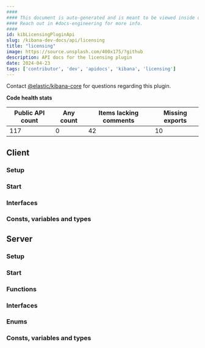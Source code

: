 ```yaml
---
####
#### This document is auto-generated and is meant to be viewed inside our experimental, new docs system.
#### Reach out in #docs-engineering for more info.
####
id: kibLicensingPluginApi
slug: /kibana-dev-docs/api/licensing
title: "licensing"
image: https://source.unsplash.com/400x175/?github
description: API docs for the licensing plugin
date: 2024-04-23
tags: ['contributor', 'dev', 'apidocs', 'kibana', 'licensing']
---
```




Contact [@elastic/kibana-core](https://github.com/orgs/elastic/teams/kibana-core) for questions regarding this plugin.

**Code health stats**

| Public API count  | Any count | Items lacking comments | Missing exports |
|-------------------|-----------|------------------------|-----------------|
| 117 | 0 | 42 | 10 |

## Client

### Setup
<DocDefinitionList data={[licensingObj.client.setup]}/>

### Start
<DocDefinitionList data={[licensingObj.client.start]}/>

### Interfaces
<DocDefinitionList data={licensingObj.client.interfaces}/>

### Consts, variables and types
<DocDefinitionList data={licensingObj.client.misc}/>

## Server

### Setup
<DocDefinitionList data={[licensingObj.server.setup]}/>

### Start
<DocDefinitionList data={[licensingObj.server.start]}/>

### Functions
<DocDefinitionList data={licensingObj.server.functions}/>

### Interfaces
<DocDefinitionList data={licensingObj.server.interfaces}/>

### Enums
<DocDefinitionList data={licensingObj.server.enums}/>

### Consts, variables and types
<DocDefinitionList data={licensingObj.server.misc}/>

